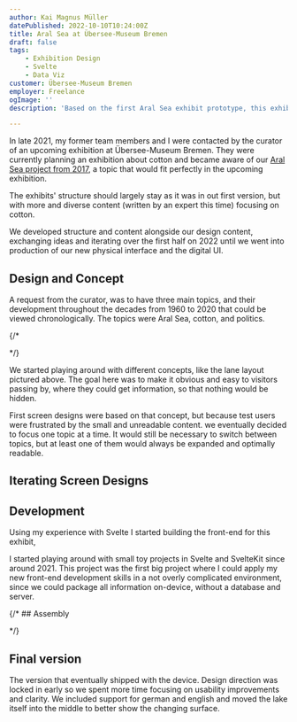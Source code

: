 ```yaml
---
author: Kai Magnus Müller
datePublished: 2022-10-10T10:24:00Z
title: Aral Sea at Übersee-Museum Bremen
draft: false
tags:
    - Exhibition Design
    - Svelte
    - Data Viz
customer: Übersee-Museum Bremen
employer: Freelance
ogImage: ''
description: 'Based on the first Aral Sea exhibit prototype, this exhibit was developed for a special temporary exhibition at Übersee-Museum Bremen.'

---
```




<Figure 
    alt="The assembled exhibit after delivery in the Übersee-Museum (excuse the bad footage, after eight hours in the train and no sleep, I wasn't exactly awake…)" 
    src="/video/aral-sea-2/aral-sea-2-video-2.mp4" 
    width="1920" 
    height="1080"
    type="video"
    fullWidth>
</Figure>



In late 2021, my former team members and I were contacted by the curator of an upcoming exhibition at Übersee-Museum Bremen. They were currently planning an exhibition about cotton and became aware of our [Aral Sea project from 2017](/projects/aralsea), a topic that would fit perfectly in the upcoming exhibition.

The exhibits' structure should largely stay as it was in out first version, but with more and diverse content (written by an expert this time) focusing on cotton. 

We developed structure and content alongside our design content, exchanging ideas and iterating over the first half on 2022 until we went into production of our new physical interface and the digital UI. 

## Design and Concept

A request from the curator, was to have three main topics, and their development throughout the decades from 1960 to 2020 that could be viewed chronologically. The topics were Aral Sea, cotton, and politics.

{/* <Figure
            alt="Early concepts of a 'lane' layout. Users could expand one of the three topics to access more detailed information."
            src="https://res.cloudinary.com/dm3a0qioc/image/upload/v1719421037/Aral%20Sea%202/aral-sea-2-concepts-2_ib5n32.jpg"
            width="1920"
            height="1200"></Figure> */}

<Figure 
    alt="Early concepts of a 'lane' layout. Users could expand one of the three topics to access more detailed information." 
    src="https://res.cloudinary.com/dm3a0qioc/image/upload/v1719752051/Aral%20Sea%202/aral-sea-2-concept-1_dnnlsk.jpg" 
    width="1920" 
    height="678">
</Figure>

We started playing around with different concepts, like the lane layout pictured above. The goal here was to make it obvious and easy to visitors passing by, where they could get information, so that nothing would be hidden.

First screen designs were based on that concept, but because test users were frustrated by the small and unreadable content. we eventually decided to focus one topic at a time. It would still be necessary to switch between topics, but at least one of them would always be expanded and optimally readable.

## Iterating Screen Designs

<Figure 
    alt="One of the first designs with prototype styling. It introduced the possibility to switch topics at the bottom of the screen." 
    src="https://res.cloudinary.com/dm3a0qioc/image/upload/v1719751645/Aral%20Sea%202/aral-sea-2-wip-2_aupeym.jpg" 
    width="1920" 
    height="1080">
</Figure>

## Development

Using my experience with Svelte I started building the front-end for this exhibit, 

I started playing around with small toy projects in Svelte and SvelteKit since around 2021. This project was the first big project where I could apply my new front-end development skills in a not overly complicated environment, since we could package all information on-device, without a database and server. 

{/* ## Assembly


<Figure 
    alt="The final version included a number of " 
    src="https://res.cloudinary.com/dm3a0qioc/image/upload/v1719752800/Aral%20Sea%202/aral-sea-2-hardware-1_llztxj.jpg" 
    width="4032" 
    height="3024">
</Figure> */}

## Final version

The version that eventually shipped with the device. Design direction was locked in early so we spent more time focusing on usability improvements and clarity. We included support for german and english and moved the lake itself into the middle to better show the changing surface. 

<Figure 
    alt="Users can view different media scattered around the lake like photographs on a table." 
    src="https://res.cloudinary.com/dm3a0qioc/image/upload/v1719751646/Aral%20Sea%202/aral-sea-2-final-1990_gnna1g.jpg" 
    width="1920" 
    height="1080">
</Figure>